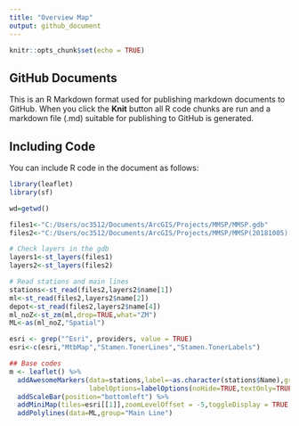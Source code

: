 ```yaml
---
title: "Overview Map"
output: github_document
---
```


```r
knitr::opts_chunk$set(echo = TRUE)
```

## GitHub Documents

This is an R Markdown format used for publishing markdown documents to GitHub. When you click the **Knit** button all R code chunks are run and a markdown file (.md) suitable for publishing to GitHub is generated.

## Including Code

You can include R code in the document as follows:
```r
library(leaflet)
library(sf)

```

```r
wd=getwd()

files1<-"C:/Users/oc3512/Documents/ArcGIS/Projects/MMSP/MMSP.gdb"
files2<-"C:/Users/oc3512/Documents/ArcGIS/Projects/MMSP/MMSP(20181005).gdb"

# Check layers in the gdb
layers1<-st_layers(files1)
layers2<-st_layers(files2)

# Read stations and main lines
stations<-st_read(files2,layers2$name[1])
ml<-st_read(files2,layers2$name[2])
depot<-st_read(files2,layers2$name[4])
ml_noZ<-st_zm(ml,drop=TRUE,what="ZM")
ML<-as(ml_noZ,"Spatial")

esri <- grep("^Esri", providers, value = TRUE)
esri<-c(esri,"MtbMap","Stamen.TonerLines","Stamen.TonerLabels")

## Base codes
m <- leaflet() %>% 
  addAwesomeMarkers(data=stations,label=~as.character(stations$Name),group="Stations",
                    labelOptions=labelOptions(noHide=TRUE,textOnly=TRUE)) %>%
  addScaleBar(position="bottomleft") %>%
  addMiniMap(tiles=esri[[1]],zoomLevelOffset = -5,toggleDisplay = TRUE, position="bottomright") %>%
  addPolylines(data=ML,group="Main Line")
```


